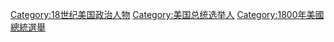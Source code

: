 [[Category:18世纪美国政治人物|Category:18世纪美国政治人物]]
[[Category:美国总统选举人|Category:美国总统选举人]]
[[Category:1800年美國總統選舉|Category:1800年美國總統選舉]]